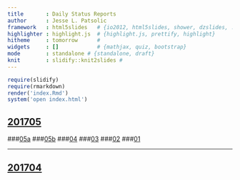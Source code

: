 ```yaml
---
title       : Daily Status Reports
author      : Jesse L. Patsolic
framework   : html5slides   # {io2012, html5slides, shower, dzslides, ...}
highlighter : highlight.js  # {highlight.js, prettify, highlight}
hitheme     : tomorrow      # 
widgets     : []            # {mathjax, quiz, bootstrap}
mode        : standalone # {standalone, draft}
knit        : slidify::knit2slides #
---
```


```r
require(slidify)
require(rmarkdown)
render('index.Rmd')
system('open index.html')
```

## [201705](./201705/05/miniReport.html)
###[05a](./201705/05/miniReport.html)
###[05b](./201705/05/sanityCheck.html)
###[04](./201705/04/miniReport.html)
###[03](./201705/03/miniReport.html)
###[02](./201705/02/miniReport.html)
###[01](./201705/01/miniReport.html)

---- 

## [201704](./201704/)



